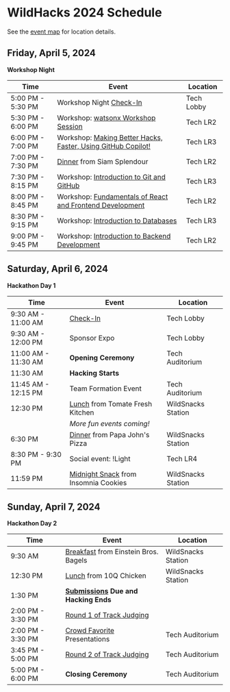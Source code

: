 # WildHacks 2024 Schedule

See the [event map](/map) for location details.

## Friday, April 5, 2024

**Workshop Night**

| Time              | Event                                                                                                                       | Location   |
| ----------------- | --------------------------------------------------------------------------------------------------------------------------- | ---------- |
| 5:00 PM - 5:30 PM | Workshop Night [Check-In](/logistics/checking-in)                                                                           | Tech Lobby |
| 5:30 PM - 6:00 PM | Workshop: [watsonx Workshop Session](/workshops/#watsonx-workshop-session)                                                  | Tech LR2   |
| 6:00 PM - 7:00 PM | Workshop: [Making Better Hacks, Faster, Using GitHub Copilot!](/workshops/#making-better-hacks-faster-using-github-copilot) | Tech LR3   |
| 7:00 PM - 7:30 PM | [Dinner](/logistics/meal-options/#friday-dinner-from-siam-splendour) from Siam Splendour                                    | Tech LR2   |
| 7:30 PM - 8:15 PM | Workshop: [Introduction to Git and GitHub](/workshops/#introduction-to-git-and-github)                                      | Tech LR3   |
| 8:00 PM - 8:45 PM | Workshop: [Fundamentals of React and Frontend Development](/workshops/#fundamentals-of-react-and-frontend-development)      | Tech LR2   |
| 8:30 PM - 9:15 PM | Workshop: [Introduction to Databases](/workshops/#introduction-to-databases)                                                | Tech LR3   |
| 9:00 PM - 9:45 PM | Workshop: [Introduction to Backend Development](/workshops/#introduction-to-backend-development)                            | Tech LR2   |

## Saturday, April 6, 2024

**Hackathon Day 1**

| Time                | Event                                                                                                 | Location           |
| ------------------- | ----------------------------------------------------------------------------------------------------- | ------------------ |
| 9:30 AM - 11:00 AM  | [Check-In](/logistics/checking-in)                                                                    | Tech Lobby         |
| 9:30 AM - 12:00 PM  | Sponsor Expo                                                                                          | Tech Lobby         |
| 11:00 AM - 11:30 AM | **Opening Ceremony**                                                                                  | Tech Auditorium    |
| 11:30 AM            | **Hacking Starts**                                                                                    |                    |
| 11:45 AM - 12:15 PM | Team Formation Event                                                                                  | Tech Auditorium    |
| 12:30 PM            | [Lunch](/logistics/meal-options/#saturday-lunch-from-tomate) from Tomate Fresh Kitchen                | WildSnacks Station |
|                     | _More fun events coming!_                                                                             |                    |
| 6:30 PM             | [Dinner](/logistics/meal-options/#saturday-dinner-from-papa-johns-pizza) from Papa John's Pizza       | WildSnacks Station |
| 8:30 PM - 9:30 PM   | Social event: !Light                                                                                  | Tech LR4           |
| 11:59 PM            | [Midnight Snack](/logistics/meal-options/#midnight-snack-from-insomnia-cookies) from Insomnia Cookies | WildSnacks Station |

## Sunday, April 7, 2024

**Hackathon Day 2**

| Time              | Event                                                                                                       | Location           |
| ----------------- | ----------------------------------------------------------------------------------------------------------- | ------------------ |
| 9:30 AM           | [Breakfast](/logistics/meal-options/#sunday-breakfast-from-einstein-bros-bagels) from Einstein Bros. Bagels | WildSnacks Station |
| 12:30 PM          | [Lunch](/logistics/meal-options/#sunday-lunch-from-10q-chicken) from 10Q Chicken                            | WildSnacks Station |
| 1:30 PM           | **[Submissions](/project-guidelines/submission) Due and Hacking Ends**                                      |                    |
| 2:00 PM - 3:30 PM | [Round 1 of Track Judging](/judging-and-awards/how-judging-works/#round-1---initial-judging)                |                    |
| 2:00 PM - 3:30 PM | [Crowd Favorite](/judging-and-awards/how-judging-works/#crowd-favorite) Presentations                       | Tech Auditorium    |
| 3:45 PM - 5:00 PM | [Round 2 of Track Judging](/judging-and-awards/how-judging-works/#round-2---live-presentations)             | Tech Auditorium    |
| 5:00 PM - 6:00 PM | **Closing Ceremony**                                                                                        | Tech Auditorium    |

